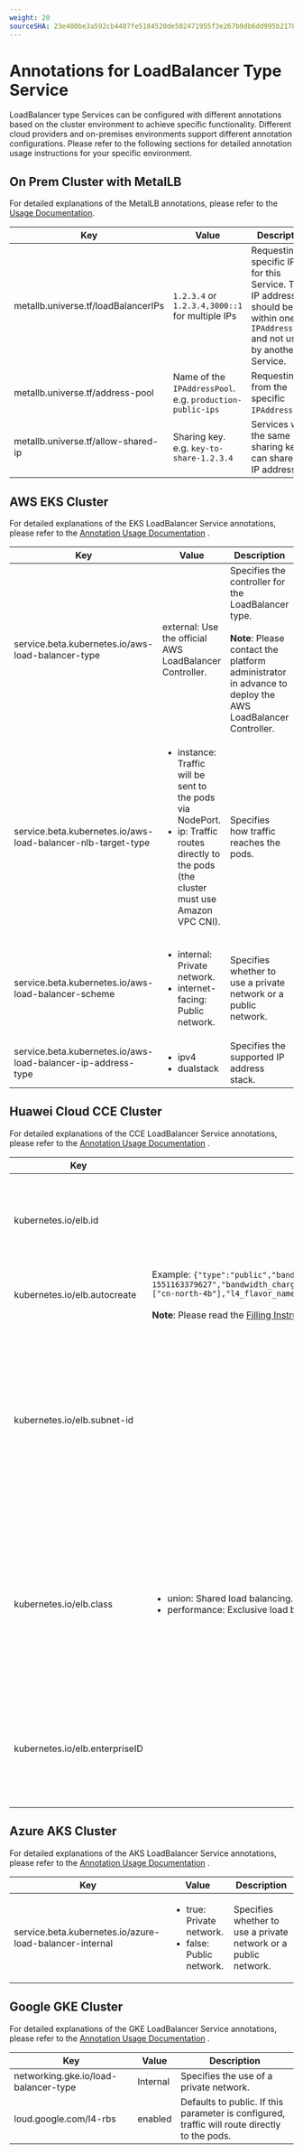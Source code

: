 ```yaml
---
weight: 20
sourceSHA: 23e400be3a592cb4407fe5184520de502471955f3e267b9db6dd995b21780d93
---
```


# Annotations for LoadBalancer Type Service

LoadBalancer type Services can be configured with different annotations based on the cluster environment to achieve specific functionality. 
Different cloud providers and on-premises environments support different annotation configurations. 
Please refer to the following sections for detailed annotation usage instructions for your specific environment.

## On Prem Cluster with MetalLB

For detailed explanations of the MetalLB annotations, please refer to the [Usage Documentation](https://metallb.io/usage/).

| Key | Value | Description |
| --- | ----- | ----------- |
| metallb.universe.tf/loadBalancerIPs | `1.2.3.4` or `1.2.3.4,3000::1` for multiple IPs | Requesting specific IPs for this Service. The IP address should be within one `IPAddressPool` and not used by another Service. |
| metallb.universe.tf/address-pool | Name of the `IPAddressPool`. e.g. `production-public-ips` | Requesting IP from the specific `IPAddressPool`. |
| metallb.universe.tf/allow-shared-ip | Sharing key. e.g. `key-to-share-1.2.3.4` | Services with the same sharing key can share one IP address. |

## AWS EKS Cluster

For detailed explanations of the EKS LoadBalancer Service annotations, please refer to the [Annotation Usage Documentation](https://kubernetes-sigs.github.io/aws-load-balancer-controller/v2.5/guide/service/annotations/) .

| Key                                                          | Value                                                                                         | Description                                                                                            |
| ------------------------------------------------------------ | --------------------------------------------------------------------------------------------- | ----------------------------------------------------------------------------------------------------- |
| service.beta.kubernetes.io/aws-load-balancer-type            | external: Use the official AWS LoadBalancer Controller.                                       | Specifies the controller for the LoadBalancer type.<br /><br /><b>Note</b>: Please contact the platform administrator in advance to deploy the AWS LoadBalancer Controller. |
| service.beta.kubernetes.io/aws-load-balancer-nlb-target-type | <ul><li>instance: Traffic will be sent to the pods via NodePort.</li><li>ip: Traffic routes directly to the pods (the cluster must use Amazon VPC CNI).</li></ul> | Specifies how traffic reaches the pods.                                                    |
| service.beta.kubernetes.io/aws-load-balancer-scheme          | <ul><li>internal: Private network.</li><li>internet-facing: Public network.</li></ul>        | Specifies whether to use a private network or a public network.                                       |
| service.beta.kubernetes.io/aws-load-balancer-ip-address-type | <ul><li>ipv4</li><li>dualstack</li></ul>                                                     | Specifies the supported IP address stack.                                                               |

## Huawei Cloud CCE Cluster

For detailed explanations of the CCE LoadBalancer Service annotations, please refer to the [Annotation Usage Documentation](https://support.huaweicloud.com/intl/zh-cn/usermanual-cce/cce_10_0385.html) .

| Key                            | Value                                                                                                                                                                                                                                                                                                                                                                                 | Description                                                                                                                             |
| ------------------------------ | ------------------------------------------------------------------------------------------------------------------------------------------------------------------------------------------------------------------------------------------------------------------------------------------------------------------------------------------------------------------------------------- | ------------------------------------------------------------------------------------------------------------------------------------ |
| kubernetes.io/elb.id           |                                                                                                                                                                                                                                                                                                                                                                                       | Fill in the ID of the cloud load balancer, must use an existing cloud load balancer.                                                        |
| kubernetes.io/elb.autocreate   | Example: `{"type":"public","bandwidth_name":"cce-bandwidth-1551163379627","bandwidth_chargemode":"bandwidth","bandwidth_size":5,"bandwidth_sharetype":"PER","eip_type":"5_bgp","available_zone":["cn-north-4b"],"l4_flavor_name":"L4_flavor.elb.s1.small"}`<br /><br /><b>Note</b>: Please read the [Filling Instructions](https://support.huaweicloud.com/intl/zh-cn/usermanual-cce/cce_10_0385.html#section8) first and adjust the example parameters as needed. | New cloud load balancer to be created.                                                                                                      |
| kubernetes.io/elb.subnet-id    |                                                                                                                                                                                                                                                                                                                                                                                       | The ID of the subnet where the cluster is located. When the Kubernetes version is 1.11.7-r0 or lower, this field must be filled when creating a new cloud load balancer. |
| kubernetes.io/elb.class        | <ul><li>union: Shared load balancing.</li><li>performance: Exclusive load balancing, only supported in Kubernetes version 1.17 and above.</li></ul>                                                                                                                                                    | Specifies the type of the new cloud load balancer to be created, please refer to [Differences Between Exclusive and Shared Elastic Load Balancing](https://support.huaweicloud.com/intl/zh-cn/productdesc-elb/elb_pro_0004.html). |
| kubernetes.io/elb.enterpriseID |                                                                                                                                                                                                                                                                                                                                                                                       | Specifies the enterprise project to which the newly created cloud load balancer belongs.                                                  |

## Azure AKS Cluster

For detailed explanations of the AKS LoadBalancer Service annotations, please refer to the [Annotation Usage Documentation](https://cloud-provider-azure.sigs.k8s.io/topics/loadbalancer/#loadbalancer-annotations) .

| Key                                                     | Value                                        | Description         |
| ------------------------------------------------------- | -------------------------------------------- | ------------------- |
| service.beta.kubernetes.io/azure-load-balancer-internal | <ul><li>true: Private network.</li><li>false: Public network.</li></ul> | Specifies whether to use a private network or a public network.  |

## Google GKE Cluster

For detailed explanations of the GKE LoadBalancer Service annotations, please refer to the [Annotation Usage Documentation](https://cloud.google.com/kubernetes-engine/docs/concepts/service-load-balancer-parameters?hl=zh-cn) .

| Key                                  | Value    | Description               |
| ------------------------------------ | -------- | ------------------------- |
| networking.gke.io/load-balancer-type | Internal | Specifies the use of a private network.         |
| loud.google.com/l4-rbs               | enabled  | Defaults to public. If this parameter is configured, traffic will route directly to the pods. |
